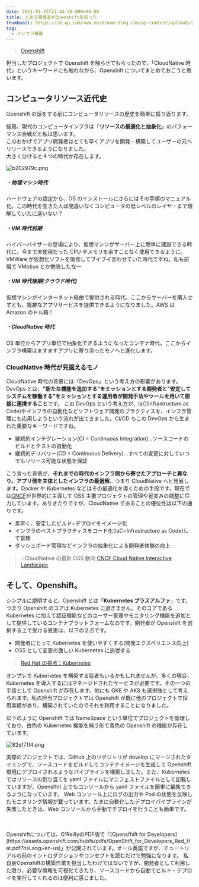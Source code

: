 ```yaml
---
date: 2021-01-25T22:44:38.000+00:00
title: とある開発者がOpenshiftを知った
thumbnail: https://i0.wp.com/www.mushroom-blog.com/wp-content/uploads/2021/04/%E3%82%B9%E3%82%AF%E3%83%AA%E3%83%BC%E3%83%B3%E3%82%B7%E3%83%A7%E3%83%83%E3%83%88-2021-04-19-23.56.46.png?zoom=2&resize=360%2C238&ssl=1
tag:
  - インフラ構築
---
```


> [Openshift](https://docs.google.com/presentation/d/1E53dTRTv4kO01cndYj-sY4fLET1RXmoyXc4GiKLhJ3s/edit#slide=id.gaa3a0b12b9_0_160)

担当したプロジェクトで Openshift を触らせてもらったので、「CloudNative 時代」というキーワードにも触れながら、Openshift についてまとめておこうと思います。

## コンピュータリソース近代史

Openshift の話をする前にコンピュータリソースの歴史を簡単に振り返ります。

結局、現代のコンピュータインフラは「**リソースの最適化と抽象化**」のパフォーマンス合戦だと私は思います。  
このおかげでアプリ開発者はとても早くアプリを開発・構築してユーザーの元へリリースできるようになりました。  
大きく分けると４つの時代か存在します。

![b202979c.png](attachments/b202979c.png)

##### ・物理マシン時代

ハードウェアの設定から、OS のインストールにさらにはその手順のマニュアル化。この時代を生きた人は間違いなくコンピュータの低レベルのレイヤーまで理解していたに違いない？

##### ・VM 時代前期

ハイパーバイザーの登場により、仮想マシンがサーバー上に簡単に建設できる時代に。今まで未使用だった CPU やメモリを余すことなく使用できるように。VMWare が仮想化ソフトを販売してブイブイ言わせていた時代ですね。私も前職で VMotion とか勉強したなー

##### ・VM 時代後期(クラウド時代)

仮想マシンがインターネット経由で提供される時代。ここからサーバーを購入せずとも、複雑なアプリサービスを提供できるようになりました。AWS は Amazon のドル箱！

##### ・CloudNative 時代

OS 単位からアプリ単位で抽象化できるようになったコンテナ時代。ここからインフラ構築はますますアプリに寄り添ったモノへと進化します。

### CloudNative 時代が見据えるモノ

CloudNative 時代の背景には「DevOps」という考え方の影響があります。
DevOps とは、**“新たな機能を追加する”をミッションとする開発者と“安定してシステムを稼働する”をミッションとする運用者が開発手法やツールを用いて密接に連携すること**です。
この DevOps という考え方が、IaC(Infrastructure as Code)やインフラの自動化などソフトウェア開発のプラクティスを、インフラ管理にも応用しようという流れが出てきました。CI/CD もこの DevOps から生まれた重要なキーワードですね。

- 継続的インテグレーション(CI = Continuous Integration)...ソースコードのビルドとテストの自動化
- 継続的デリバリー(CD = Continuous Delivery)...すべての変更に対していつでもリリース可能な状態を保証

こう言った背景が、**それまでの時代のインフラ側から寄せたアプローチと異なり、アプリ側を主体としたインフラの最適解**、つまり CloudNative へと発展します。Docker や Kubernetes などはその最適化を導くための手段です。現在では[CNCF](https://www.cncf.io/)が世界的に主導して OSS 主要プロジェクトの管理や足並みの調整に尽力しています。ありきたりですが、CloudNative であることの優位性は以下の通りです。

- 素早く、安定したビルド~デプロイをイメージ化
- インフラのベストプラクティスをコード化(IaC=Infrastructure as Code)して管理
- ダッシュボード管理などインフラの抽象化による開発者体験の向上

> 💡CloudNative の最新 OSS 動向
> [CNCF Cloud Native Interactive Landscape](https://landscape.cncf.io/)

## そして、Openshift。

シンプルに説明すると、Openshift とは「**Kubernetes プラスアルファ**」です。つまり Openshift のコアは Kubernetes に過ぎません。そのコアである Kubernetes に加えて認証機能などのユーザー管理やモニタリング機能を追加として提供しているコンテナプラットフォームなのです。開発者が Openshift を選択する上で受ける恩恵は、以下の２点です。

- 開発者にとって Kubernetes を使いやすくする(開発エクスペリエンス向上)
- OSS として変更の激しい Kubernetes に追従する

> [Red Hat の視点：Kubernetes](https://www.redhat.com/ja/topics/containers/kubernetes-approach)

オンプレで Kubernetes を構築する猛者もいるかもしれませんが、多くの場合、Kubernetes を導入するにはマネージドされたサービスが必要です。その一つの手段として Openshift が存在します。他にも GKE や AKS も選択肢として考えられます。私の担当プロジェクトでは Openshift が既に他のプロジェクトで採用実績があり、構築されていたのでそれを利用することになりました。

以下のように Openshift では NameSpace という単位でプロジェクトを管理しており、白色の Kubernetes 機能を補う形で青色の Openshift の機能が存在しています。

![82ef71f4.png](attachments/82ef71f4.png)

実際のプロジェクトでは、Github 上のリポジトリが develop にマージされたタイミングで、ソースコードをビルドしてコンテナイメージを生成して Openshift 環境にデプロイされるようなパイプラインを構築しました。また、Kubernetes ではリソースの割り当てを yaml ファイルにマニフェストファイルとして記載していますが、Opensfhit 上でもコンソールから yaml ファイルを簡単に編集できるようになっています。
Web コンソール上にログの出力や Pod の状態を反映したモニタリング情報が載っています。たまに自動化したデプロイパイプラインが失敗したときは、Web コンソールから手動でデプロイを行うことも簡単です。

<br />
<br />
Openshiftについては、O'ReillyのPDF版で「[Opensfhift for
Developers](https://assets.openshift.com/hubfs/pdfs/OpenShift_for_Developers_Red_Hat.pdf?hsLang=en-us)」が公開されています。オール英語ですが、チュートリアルの前のイントロダクションやコンセプトを読むだけで勉強になります。
私自身Openshiftの構築作業を担当したわけではないですが、開発者として利用した限り、必要な情報を可視化できたり、ソースコードから自動でビルド・デプロイを実行してくれるのは便利に感じました。
<br />
<br />
